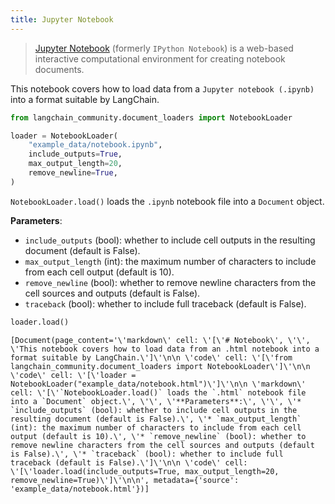 ```yaml
---
title: Jupyter Notebook
---
```


>[Jupyter Notebook](https://en.wikipedia.org/wiki/Project_Jupyter#Applications) (formerly `IPython Notebook`) is a web-based interactive computational environment for creating notebook documents.

This notebook covers how to load data from a `Jupyter notebook (.ipynb)` into a format suitable by LangChain.

```python
from langchain_community.document_loaders import NotebookLoader
```

```python
loader = NotebookLoader(
    "example_data/notebook.ipynb",
    include_outputs=True,
    max_output_length=20,
    remove_newline=True,
)
```

`NotebookLoader.load()` loads the `.ipynb` notebook file into a `Document` object.

**Parameters**:

* `include_outputs` (bool): whether to include cell outputs in the resulting document (default is False).
* `max_output_length` (int): the maximum number of characters to include from each cell output (default is 10).
* `remove_newline` (bool): whether to remove newline characters from the cell sources and outputs (default is False).
* `traceback` (bool): whether to include full traceback (default is False).

```python
loader.load()
```

```output
[Document(page_content='\'markdown\' cell: \'[\'# Notebook\', \'\', \'This notebook covers how to load data from an .html notebook into a format suitable by LangChain.\']\'\n\n \'code\' cell: \'[\'from langchain_community.document_loaders import NotebookLoader\']\'\n\n \'code\' cell: \'[\'loader = NotebookLoader("example_data/notebook.html")\']\'\n\n \'markdown\' cell: \'[\'`NotebookLoader.load()` loads the `.html` notebook file into a `Document` object.\', \'\', \'**Parameters**:\', \'\', \'* `include_outputs` (bool): whether to include cell outputs in the resulting document (default is False).\', \'* `max_output_length` (int): the maximum number of characters to include from each cell output (default is 10).\', \'* `remove_newline` (bool): whether to remove newline characters from the cell sources and outputs (default is False).\', \'* `traceback` (bool): whether to include full traceback (default is False).\']\'\n\n \'code\' cell: \'[\'loader.load(include_outputs=True, max_output_length=20, remove_newline=True)\']\'\n\n', metadata={'source': 'example_data/notebook.html'})]
```
